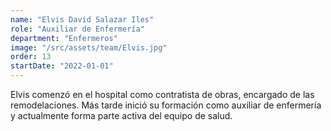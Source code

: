 ```yaml
---
name: "Elvis David Salazar Iles"
role: "Auxiliar de Enfermería"
department: "Enfermeros"
image: "/src/assets/team/Elvis.jpg"
order: 13
startDate: "2022-01-01"
---
```


Elvis comenzó en el hospital como contratista de obras, encargado de las remodelaciones. Más tarde inició su formación como auxiliar de enfermería y actualmente forma parte activa del equipo de salud.
